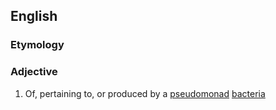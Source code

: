 ==English==

===Etymology===
{{suffix|en|pseudomonad|al}}

===Adjective===
{{en-adj|-}}

# Of, pertaining to, or produced by a [[pseudomonad]] [[bacteria]]